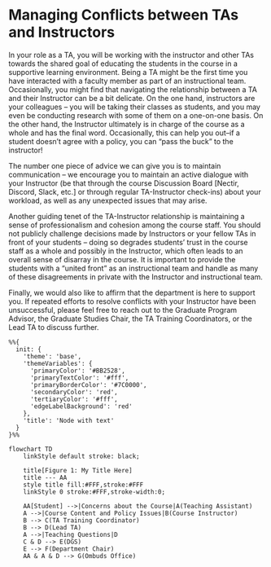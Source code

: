 # Managing Conflicts between TAs and Instructors

In your role as a TA, you will be working with the instructor and other TAs towards the shared goal of educating the students in the course in a supportive learning environment. Being a TA might be the first time you have interacted with a faculty member as part of an instructional team. Occasionally, you might find that navigating the relationship between a TA and their Instructor can be a bit delicate. On the one hand, instructors are your colleagues – you will be taking their classes as students, and you may even be conducting research with some of them on a one-on-one basis. On the other hand, the Instructor ultimately is in charge of the course as a whole and has the final word. Occasionally, this can help you out–if a student doesn’t agree with a policy, you can "pass the buck" to the instructor!

The number one piece of advice we can give you is to maintain communication –  we encourage you to maintain an active dialogue with your Instructor (be that through the course Discussion Board [Nectir, Discord, Slack, etc.] or through regular TA-Instructor check-ins) about your workload, as well as any unexpected issues that may arise. 

Another guiding tenet of the TA-Instructor relationship is maintaining a sense of professionalism and cohesion among the course staff. You should not publicly challenge decisions made by Instructors or your fellow TAs in front of your students – doing so degrades students’ trust in the course staff as a whole and possibly in the Instructor, which often leads to an overall sense of disarray in the course. It is important to provide the students with a "united front" as an instructional team and handle as many of these disagreements in private with the Instructor and instructional team.

Finally, we would also like to affirm that the department is here to support you. If repeated efforts to resolve conflicts with your Instructor have been unsuccessful, please feel free to reach out to the Graduate Program Advisor, the Graduate Studies Chair, the TA Training Coordinators, or the Lead TA to discuss further.

```mermaid
%%{
  init: {
    'theme': 'base',
    'themeVariables': {
      'primaryColor': '#BB2528',
      'primaryTextColor': '#fff',
      'primaryBorderColor': '#7C0000',
      'secondaryColor': 'red',
      'tertiaryColor': '#fff',
      'edgeLabelBackground': 'red'
    },
    'title': 'Node with text'
  }
}%%

flowchart TD
    linkStyle default stroke: black;
    
    title[Figure 1: My Title Here]
    title --- AA
    style title fill:#FFF,stroke:#FFF
    linkStyle 0 stroke:#FFF,stroke-width:0;
    
    AA[Student] -->|Concerns about the Course|A(Teaching Assistant)
    A -->|Course Content and Policy Issues|B(Course Instructor)
    B --> C(TA Training Coordinator)
    B --> D(Lead TA)
    A -->|Teaching Questions|D
    C & D --> E(DGS) 
    E --> F(Department Chair)
    AA & A & D --> G(Ombuds Office)
```
  